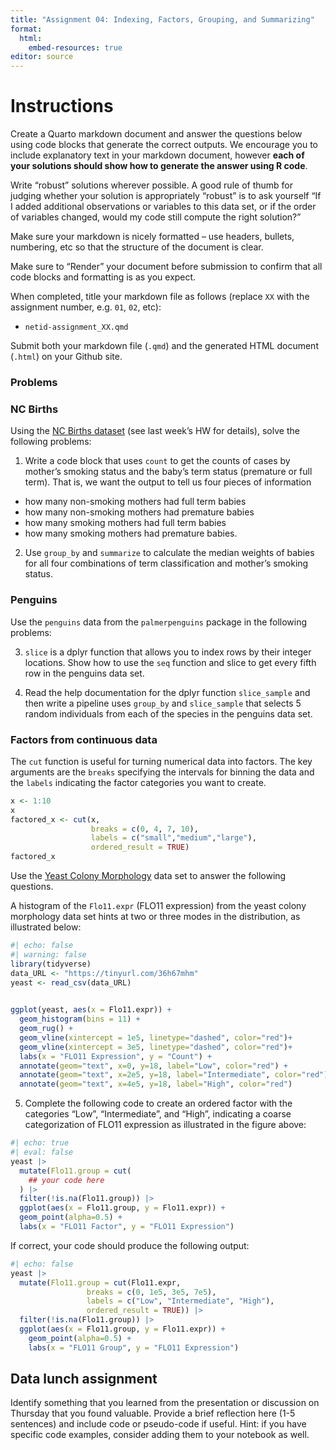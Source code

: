 ```yaml
---
title: "Assignment 04: Indexing, Factors, Grouping, and Summarizing"
format: 
  html:
    embed-resources: true
editor: source
---
```


# Instructions

Create a Quarto markdown document and answer the questions below using code blocks that generate the correct outputs. We encourage you to include explanatory text in your markdown document, however **each of your solutions should show how to generate the answer using R code**.

Write "robust" solutions wherever possible. A good rule of thumb for judging whether your solution is appropriately "robust" is to ask yourself "If I added additional observations or variables to this data set, or if the order of variables changed, would my code still compute the right solution?"

Make sure your markdown is nicely formatted -- use headers, bullets, numbering, etc so that the structure of the document is clear.

Make sure to "Render" your document before submission to confirm that all code blocks and formatting is as you expect.

When completed, title your markdown file as follows (replace `XX` with the assignment number, e.g. `01`, `02`, etc):

-   `netid-assignment_XX.qmd`

Submit both your markdown file (`.qmd`) and the generated HTML document (`.html`) on your Github site.



### Problems

### NC Births

Using the [NC Births dataset](https://github.com/Bio723-class/example-datasets/raw/master/nc-births.txt) (see last week's HW for details), solve the following problems:

1. Write a code block that uses `count` to get the counts of cases by mother’s smoking status and the baby’s term status (premature or full term). That is, we want the output to tell us four pieces of information

* how many non-smoking mothers had full term babies
* how many non-smoking mothers had premature babies
* how many smoking mothers had full term babies
* how many smoking mothers had premature babies.

2. Use `group_by` and `summarize` to calculate the median weights of babies for all four combinations of term classification and mother’s smoking status. 

### Penguins

Use the `penguins` data from the `palmerpenguins` package in the following problems:

3. `slice` is a dplyr function that allows you to index rows by their integer locations. Show how to use the `seq` function and slice to get every fifth row in the penguins data set.

4. Read the help documentation for the dplyr function `slice_sample` and then write a pipeline uses `group_by` and `slice_sample` that selects 5 random individuals from each of the species in the penguins data set.


### Factors from continuous data

The `cut` function is useful for turning numerical data into factors. The key arguments are the `breaks` specifying the intervals for binning the data and the `labels` indicating the factor categories you want to create.

```r
x <- 1:10
x
factored_x <- cut(x, 
                  breaks = c(0, 4, 7, 10), 
                  labels = c("small","medium","large"),
                  ordered_result = TRUE)
factored_x
```


Use the [Yeast Colony Morphology](https://tinyurl.com/36h67mhm) data set to answer the following questions.

A histogram of the `Flo11.expr` (FLO11 expression) from the yeast colony morphology data set hints at two or three modes in the distribution, as illustrated below:


```r
#| echo: false
#| warning: false
library(tidyverse)
data_URL <- "https://tinyurl.com/36h67mhm"
yeast <- read_csv(data_URL)

  
ggplot(yeast, aes(x = Flo11.expr)) + 
  geom_histogram(bins = 11) +
  geom_rug() + 
  geom_vline(xintercept = 1e5, linetype="dashed", color="red")+
  geom_vline(xintercept = 3e5, linetype="dashed", color="red")+
  labs(x = "FLO11 Expression", y = "Count") +
  annotate(geom="text", x=0, y=18, label="Low", color="red") +
  annotate(geom="text", x=2e5, y=18, label="Intermediate", color="red") +
  annotate(geom="text", x=4e5, y=18, label="High", color="red")
```


5. Complete the following code to create an ordered factor with the  categories "Low", "Intermediate", and "High", indicating a coarse categorization of FLO11 expression as illustrated in the figure above:


```r
#| echo: true
#| eval: false
yeast |>
  mutate(Flo11.group = cut(
    ## your code here
  ) |>
  filter(!is.na(Flo11.group)) |>
  ggplot(aes(x = Flo11.group, y = Flo11.expr)) + 
  geom_point(alpha=0.5) + 
  labs(x = "FLO11 Factor", y = "FLO11 Expression")
```

If correct, your code should produce the following output:

```r
#| echo: false
yeast |>
  mutate(Flo11.group = cut(Flo11.expr,
                 breaks = c(0, 1e5, 3e5, 7e5),
                 labels = c("Low", "Intermediate", "High"),
                 ordered_result = TRUE)) |>
  filter(!is.na(Flo11.group)) |>
  ggplot(aes(x = Flo11.group, y = Flo11.expr)) + 
    geom_point(alpha=0.5) + 
    labs(x = "FLO11 Group", y = "FLO11 Expression")
```





## Data lunch assignment

Identify something that you learned from the presentation or discussion on Thursday that you found valuable. Provide a brief reflection here (1-5 sentences) and include code or pseudo-code if useful. Hint: if you have specific code examples, consider adding them to your notebook as well.


